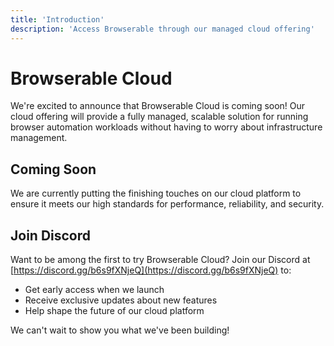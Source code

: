 ```yaml
---
title: 'Introduction'
description: 'Access Browserable through our managed cloud offering'
---
```


# Browserable Cloud

We're excited to announce that Browserable Cloud is coming soon! Our cloud offering will provide a fully managed, scalable solution for running browser automation workloads without having to worry about infrastructure management.

## Coming Soon

We are currently putting the finishing touches on our cloud platform to ensure it meets our high standards for performance, reliability, and security. 

## Join Discord

Want to be among the first to try Browserable Cloud? Join our Discord at [https://discord.gg/b6s9fXNjeQ](https://discord.gg/b6s9fXNjeQ) to:

- Get early access when we launch
- Receive exclusive updates about new features
- Help shape the future of our cloud platform

We can't wait to show you what we've been building! 